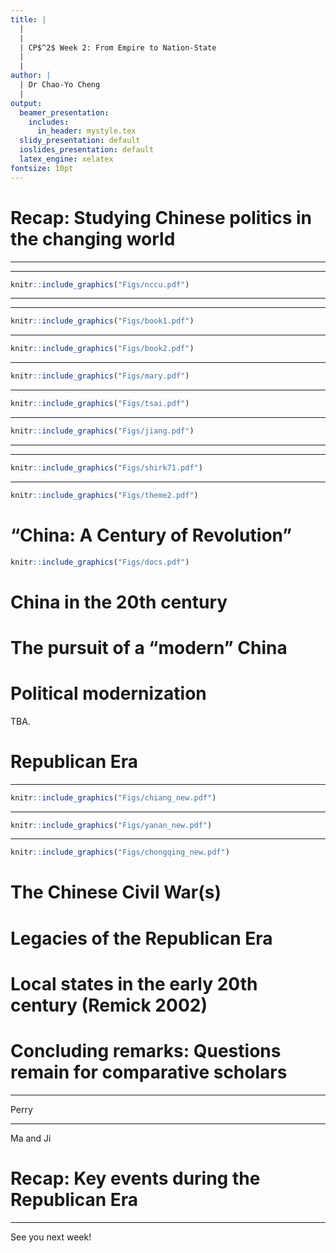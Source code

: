 ```yaml
---
title: |
  | 
  |
  | CP$^2$ Week 2: From Empire to Nation-State
  |
  |
author: |
  | Dr Chao-Yo Cheng
  |
output:
  beamer_presentation:
    includes:
      in_header: mystyle.tex
  slidy_presentation: default
  ioslides_presentation: default
  latex_engine: xelatex
fontsize: 10pt
---
```


# Recap: Studying Chinese politics in the changing world

\begin{itemize}
  \item From intelligence services to academic research
  \vspace{0.5cm}
  \item From area studies to comparative politics
  \vspace{0.5cm}
  \item From qualitative description to data-intensive inference
\end{itemize}

---

\begin{itemize}
  \item From intelligence services to new geopolitcal tension
  \vspace{0.1cm}
  \begin{itemize}
    \item China studies $\neq$ Sinology; emerging as a subject area after the WWII and gain its prominence during the Cold War
    \item "Echo chambers" in the making -- the changing geopolitical landscape in the past decade may drag China scholars in different countries to focus on different agenda
  \end{itemize}
  \vspace{0.3cm}
  \item From area studies to comparative politics
  \vspace{0.3cm}
  \item From qualitative description to data-intensive inference
\end{itemize}

---

```r
knitr::include_graphics("Figs/nccu.pdf")
```
\vspace{0.3cm}
\begin{center}
\small
Institute of International Relations, National Chengchi University (Taipei)
\end{center}

---

\begin{itemize}
  \item From intelligence services to academic research
  \vspace{0.3cm}
  \item From area studies to comparative politics
  \vspace{0.1cm}
  \begin{itemize}
    \item Earlier generations of China scholars treat China as a distinct subfield within political science
    \item Later on, China scholars begin to borrow or "stretch" concepts and ideas from other subfields to study Chinese politics (Shambaugh 2023)
    \item Starting from the late 2000s, China scholars are about to generate new theoretical insights to general political science (Tsai 2017)
  \end{itemize}
  \vspace{0.3cm}
  \item From qualitative description to data-intensive inference
\end{itemize}

---

```r
knitr::include_graphics("Figs/book1.pdf")
```

---

```r
knitr::include_graphics("Figs/book2.pdf")
```

---

```r
knitr::include_graphics("Figs/mary.pdf")
```

---

```r
knitr::include_graphics("Figs/tsai.pdf")
```

---

```r
knitr::include_graphics("Figs/jiang.pdf")
```

---

\begin{itemize}
  \item From intelligence services to academic research
  \vspace{0.3cm}
  \item From area studies to comparative politics
  \vspace{0.3cm}
  \item From qualitative description to data-intensive inference
  \vspace{0.1cm}
  \begin{itemize}
    \item Before the diplomatic reconciliation between PRC and USA (1971-1978), scholars have to rely on limited, parrial and often biased qualitative evidence (archives and interviews)
    \item After Reform and Opening, in the 1980s more engaging field research is likely (ethnography and case studies)
    \item The mid-1990s saw the quantitative turn of China studies (surveys, econometric analysis of admin data and computational)
  \end{itemize}
\end{itemize}

---

```r
knitr::include_graphics("Figs/shirk71.pdf")
```
\vspace{0.1cm}
\begin{center}
\scriptsize
\small
Susan Shirk (UCSD) with Zhou Enlai in July 1971, on a visit to China with "the Committee of Concerned Asian Scholars"
\end{center}

---


\begin{center}
\textbf{Week 2: Empire to Nation-State}
\end{center}
\vspace{0.3cm}
```r
knitr::include_graphics("Figs/theme2.pdf")
```
\begin{center}
\footnotesize
\url{https://storystudio.tw/article/gushi/the-forbidden-garden}
\end{center}

# "China: A Century of Revolution"

```r
knitr::include_graphics("Figs/docs.pdf")
```

# China in the 20th century

\begin{itemize}
  \item Republican China (1911-1949)
  \vspace{0.2cm}
  \begin{itemize}
    \item 1911-1928: Beiyang Government (北洋政府)
    \item 1928-1949: Nationalist/KMT Government (民国政府) 
  \end{itemize}
  \vspace{0.4cm}
  \item Communist China (1949 and afterwards)
  \vspace{0.2cm}
  \begin{itemize}
    \item 1950s: Land reform and the Great Leap Forward (大跃进)
    \item 1960s: Return of Mao Zedong and the outbreak of the Cultural Revolution (文化大革命)
    \item 1970s: Power transition and "Reform and Opening" (改革开放)
    \item 1980s: Experiment with market economy, intra-party split and Tiananmen
    \item 1990s: Consolidated market reform and institutionalized political succession
  \end{itemize}
\end{itemize}

# The pursuit of a "modern" China

\begin{itemize}
  \item Question: How do we define "modernity?"
  \pause
  \vspace{0.3cm}
  \item "Modernization" is a multi-dimensional concept
  \vspace{0.1cm}
  \begin{itemize}
    \item Political modernization: Transforming empire to centralized nation-state
    \item Social modernization: Filling the moral vacuum and searching for "new" ways of living (e.g., science, democracy and vernacular language and writing)
    \item Economic modernization: Industrial infrastructure and production (much of this has do with security threats)
  \end{itemize}
\end{itemize}

# Political modernization

TBA.

# Republican Era

\begin{itemize}
  \item Beiyang period: Warlords and mass politics (urban students and intellectuals)
  \vspace{0.3cm}
  \item Nationalist period: CCP/CPC v GMD/KMT
  \vspace{0.1cm}
  \begin{itemize}
    \item GMD (KMT): Started as a revolutionary party rallying around Sun Ya-sen ("three principles of the people"); fraught with corruption and internal fragmentation
    \item CCP (CPC): Started as an urban party with the support from Comintern; relationship with GMD falling out and was forced (or struggled) to change and survive
  \end{itemize}
\end{itemize}

---

\vspace{0.3cm}
```r
knitr::include_graphics("Figs/chiang_new.pdf")
```

---

\vspace{0.3cm}
```r
knitr::include_graphics("Figs/yanan_new.pdf")
```

---

\vspace{0.3cm}
```r
knitr::include_graphics("Figs/chongqing_new.pdf")
```

# The Chinese Civil War(s)

\begin{itemize}
  \item First Chinese Civil War (1927-1936)
  \begin{itemize}
    \item As a result of the fallout of the first United Front (1924-1927) duing the North Expedition; ended by the Xi'an Incident (西安事变)
    \item Key developments for GMD: The Nationalist Government managed to \textit{de facto} unify the country but Chiang Kai-shek was under constant challenges; industrial development took off in the shadow of Japanese invasion 
    \item Key developments for For CPC: The experiment with in Ruijin, Jiangxi
  \end{itemize}
  \vspace{0.3cm}
  \item Second Chinese Civil War (1945-1949)
  \begin{itemize}
    \item As a result of the end of WWII or the Anti-Japanese War (1937-1945); ended with the CPC's military victory
    \item The GMD's defeat was the result of its separation from its political and economic base (Lieberthal 1995)
  \end{itemize}
\end{itemize}

# Legacies of the Republican Era

\begin{itemize}
  \item A divided "China:" CPC and GMD managed to control the Mainland China and Taiwan, respectively
  \vspace{0.6cm}
  \item CPC's revolutionary success against all odds
  \vspace{0.1cm}
  \begin{itemize}
    \item Grassroots mobilization and campaigns in the countryside
    \item Revolutionary armed forces
    \item Shared challenging experiences and collective memories
    \item Rise of Mao and the distance from the Soviet Union
    \item ...?
  \end{itemize}
\end{itemize}

# Local states in the early 20th century (Remick 2002)

\begin{itemize}
  \item Key idea(s): The behavior and capacity of local states vary significantly in China, as these two are shaped by central policy and local social contexts (history, limitations and ideology)
  \vspace{0.3cm}
  \item Some questions to consider:
  \vspace{0.1cm}
  \begin{itemize}
    \item What is a state and state "capacity?" How did Remick define it? Why is state-building an important question? Why did she and many scholars choose to focus on taxation and public finance?
    \item Why do we need to look central and local state-building as two distinctive and yet interrelated processes?
    \item She mentioned a couple of countries to put her argument in a comparative perspective. Why? Does it make sense to you? Any other cases you can think of?
  \end{itemize}
\end{itemize}

# Concluding remarks: Questions remain for comparative scholars

\begin{itemize}
  \item Revolutions: Causes, results and implications
  \vspace{0.3cm}
  \item Communist/Socialist revolutions and their influence
  \vspace{0.3cm}
  \item Political elites and leadership "style"
  \vspace{0.3cm}
  \item What else?
  \vspace{0.3cm}
  \item Opportunities and chanllenges: Why it is hard to study the early 20th century China: Taiwan, Hong Kong and Beijing
\end{itemize}

---

Perry

---

Ma and Ji

# Recap: Key events during the Republican Era 

\begin{itemize}
  \item Beiyang period
  \vspace{0.1cm}
  \begin{itemize}
    \item 1919: May-Fourth Movement (五四运动)
    \item 1926-1928: North Expedition (北伐)
  \end{itemize}
  \vspace{0.3cm}
  \item Republican period
  \begin{itemize}
    \item 1927-1936: 1st CCP-GMD Civil War (一次国共内战)
    \item 1934-1935: Long March (长征) and Zunyi Conference (遵义会议)
    \item 1937-1945: Anti-Japanese War (抗日战争)
    \item 1942-1945: Rectification Movement (整风运动)
    \item 1945-1949: 2nd CCP-GMD Civil War (二次国共内战)
  \end{itemize}
\end{itemize}

---

\vspace{1cm}
See you next week!
